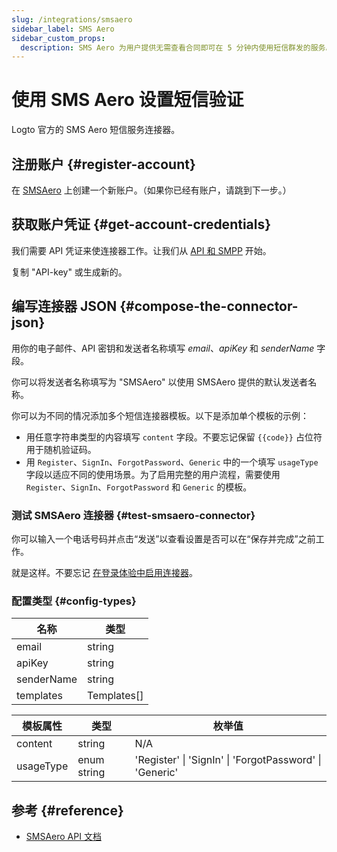 ```yaml
---
slug: /integrations/smsaero
sidebar_label: SMS Aero
sidebar_custom_props:
  description: SMS Aero 为用户提供无需查看合同即可在 5 分钟内使用短信群发的服务。开发者可以使用便捷的 API，提供可访问的类和 24x7 聊天支持。
---
```



# 使用 SMS Aero 设置短信验证

Logto 官方的 SMS Aero 短信服务连接器。

<GuideTip />

## 注册账户 \{#register-account}

在 [SMSAero](https://smsaero.ru/) 上创建一个新账户。（如果你已经有账户，请跳到下一步。）

## 获取账户凭证 \{#get-account-credentials}

我们需要 API 凭证来使连接器工作。让我们从 [API 和 SMPP](https://smsaero.ru/cabinet/settings/apikey/) 开始。

复制 "API-key" 或生成新的。

## 编写连接器 JSON \{#compose-the-connector-json}

用你的电子邮件、API 密钥和发送者名称填写 _email_、_apiKey_ 和 _senderName_ 字段。

你可以将发送者名称填写为 "SMSAero" 以使用 SMSAero 提供的默认发送者名称。

你可以为不同的情况添加多个短信连接器模板。以下是添加单个模板的示例：

- 用任意字符串类型的内容填写 `content` 字段。不要忘记保留 `{{code}}` 占位符用于随机验证码。
- 用 `Register`、`SignIn`、`ForgotPassword`、`Generic` 中的一个填写 `usageType` 字段以适应不同的使用场景。为了启用完整的用户流程，需要使用 `Register`、`SignIn`、`ForgotPassword` 和 `Generic` 的模板。

### 测试 SMSAero 连接器 \{#test-smsaero-connector}

你可以输入一个电话号码并点击“发送”以查看设置是否可以在“保存并完成”之前工作。

就是这样。不要忘记 [在登录体验中启用连接器](/connectors/sms-connectors/#enable-phone-number-sign-up-or-sign-in)。

### 配置类型 \{#config-types}

| 名称       | 类型        |
| ---------- | ----------- |
| email      | string      |
| apiKey     | string      |
| senderName | string      |
| templates  | Templates[] |

| 模板属性         | 类型        | 枚举值                                                 |
| ---------------- | ----------- | ------------------------------------------------------ |
| content          | string      | N/A                                                    |
| usageType        | enum string | 'Register' \| 'SignIn' \| 'ForgotPassword' \| 'Generic' |

## 参考 \{#reference}

- [SMSAero API 文档](https://smsaero.ru/integration/documentation/api/)